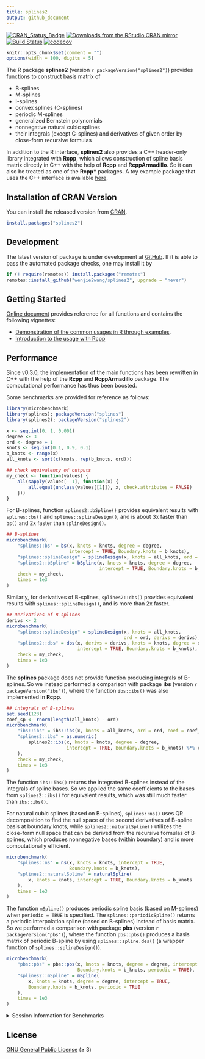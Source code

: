 ```yaml
---
title: splines2
output: github_document
---
```


[![CRAN_Status_Badge][r-pkg-badge]][cran-url]
[![Downloads from the RStudio CRAN mirror][cranlog-badge]][cran-url]
[![Build Status][gha-icon]][gha-url]
[![codecov][codecov-main]][codecov]


```r
knitr::opts_chunk$set(comment = "")
options(width = 100, digits = 5)
```

The R package **splines2** (version `r packageVersion("splines2")`) provides
functions to construct basis matrix of

- B-splines
- M-splines
- I-splines
- convex splines (C-splines)
- periodic M-splines
- generalized Bernstein polynomials
- nonnegative natural cubic splines
- their integrals (except C-splines) and derivatives of given order by
  close-form recursive formulas

In addition to the R interface, **splines2** also provides a C++ header-only
library integrated with **Rcpp**, which allows construction of spline basis
matrix directly in C++ with the help of **Rcpp** and **RcppArmadillo**.  So it
can also be treated as one of the **Rcpp\*** packages.  A toy example package
that uses the C++ interface is available [here][example-pkg].


## Installation of CRAN Version

You can install the released version from [CRAN][cran-url].

```R
install.packages("splines2")
```

## Development

The latest version of package is under development at [GitHub][github-url].  If
it is able to pass the automated package checks, one may install it by

```R
if (! require(remotes)) install.packages("remotes")
remotes::install_github("wenjie2wang/splines2", upgrade = "never")
```

## Getting Started

[Online document][pkgdown-url] provides reference for all functions and contains
the following vignettes:

- [Demonstration of the common usages in R through examples][pkg-demo].
- [Introduction to the usage with Rcpp][pkg-wi-rcpp]

## Performance

Since v0.3.0, the implementation of the main functions has been rewritten in C++
with the help of the **Rcpp** and **RcppArmadillo** package. The computational
performance has thus been boosted.

Some benchmarks are provided for reference as follows:

```r
library(microbenchmark)
library(splines); packageVersion("splines")
library(splines2); packageVersion("splines2")

x <- seq.int(0, 1, 0.001)
degree <- 3
ord <- degree + 1
knots <- seq.int(0.1, 0.9, 0.1)
b_knots <- range(x)
all_knots <- sort(c(knots, rep(b_knots, ord)))

## check equivalency of outputs
my_check <- function(values) {
    all(sapply(values[- 1], function(x) {
        all.equal(unclass(values[[1]]), x, check.attributes = FALSE)
    }))
}
```

For B-splines, function `splines2::bSpline()` provides equivalent results with
`splines::bs()` and `splines::splineDesign()`, and is about 3x faster than
`bs()` and 2x faster than `splineDesign()`.

```r
## B-splines
microbenchmark(
    "splines::bs" = bs(x, knots = knots, degree = degree,
                       intercept = TRUE, Boundary.knots = b_knots),
    "splines::splineDesign" = splineDesign(x, knots = all_knots, ord = ord),
    "splines2::bSpline" = bSpline(x, knots = knots, degree = degree,
                                  intercept = TRUE, Boundary.knots = b_knots),
    check = my_check,
    times = 1e3
)
```

Similarly, for derivatives of B-splines, `splines2::dbs()` provides equivalent
results with `splines::splineDesign()`, and is more than 2x faster.

```r
## Derivatives of B-splines
derivs <- 2
microbenchmark(
    "splines::splineDesign" = splineDesign(x, knots = all_knots,
                                           ord = ord, derivs = derivs),
    "splines2::dbs" = dbs(x, derivs = derivs, knots = knots, degree = degree,
                          intercept = TRUE, Boundary.knots = b_knots),
    check = my_check,
    times = 1e3
)
```

The **splines** package does not provide function producing integrals of
B-splines.  So we instead performed a comparison with package **ibs** (version
`r packageVersion("ibs")`), where the function `ibs::ibs()` was also implemented
in **Rcpp**.

```r
## integrals of B-splines
set.seed(123)
coef_sp <- rnorm(length(all_knots) - ord)
microbenchmark(
    "ibs::ibs" = ibs::ibs(x, knots = all_knots, ord = ord, coef = coef_sp),
    "splines2::ibs" = as.numeric(
        splines2::ibs(x, knots = knots, degree = degree,
                      intercept = TRUE, Boundary.knots = b_knots) %*% coef_sp
    ),
    check = my_check,
    times = 1e3
)
```

The function `ibs::ibs()` returns the integrated B-splines instead of the
integrals of spline bases.  So we applied the same coefficients to the bases
from `splines2::ibs()` for equivalent results, which was still much faster than
`ibs::ibs()`.


For natural cubic splines (based on B-splines), `splines::ns()` uses QR
decomposition to find the null space of the second derivatives of B-spline basis
at boundary knots, while `splines2::naturalSpline()` utilizes the close-form
null space that can be derived from the recursive formulas of B-splines, which
produces nonnegative bases (within boundary) and is more computationally
efficient.

```r
microbenchmark(
    "splines::ns" = ns(x, knots = knots, intercept = TRUE,
                       Boundary.knots = b_knots),
    "splines2::naturalSpline" = naturalSpline(
        x, knots = knots, intercept = TRUE, Boundary.knots = b_knots
    ),
    times = 1e3
)
```

The function `mSpline()` produces periodic spline basis (based on M-splines)
when `periodic = TRUE` is specified.  The `splines::periodicSpline()` returns a
periodic interpolation spline (based on B-splines) instead of basis matrix.
So we performed a comparison with package **pbs**
(version `r packageVersion("pbs")`), where the function `pbs::pbs()` produces a
basis matrix of periodic B-spline by using `splines::spline.des()` (a wrapper
function of `splines::splineDesign()`).

```r
microbenchmark(
    "pbs::pbs" = pbs::pbs(x, knots = knots, degree = degree, intercept = TRUE,
                          Boundary.knots = b_knots, periodic = TRUE),
    "splines2::mSpline" = mSpline(
        x, knots = knots, degree = degree, intercept = TRUE,
        Boundary.knots = b_knots, periodic = TRUE
    ),
    times = 1e3
)
```

<details><summary>Session Information for Benchmarks</summary>
```r
sessionInfo()
```
</details>


## License

[GNU General Public License][gpl] (≥ 3)

[r-pkg-badge]: https://www.r-pkg.org/badges/version/splines2
[cranlog-badge]: https://cranlogs.r-pkg.org/badges/splines2
[cran-url]: https://CRAN.R-project.org/package=splines2
[gha-icon]: https://github.com/wenjie2wang/splines2/workflows/R-CMD-check/badge.svg
[gha-url]: https://github.com/wenjie2wang/splines2/actions
[github-url]: https://github.com/wenjie2wang/splines2
[pkgdown-url]: https://wwenjie.org/splines2
[example-pkg]: https://github.com/wenjie2wang/example-pkg-Rcpp-splines2
[pkg-demo]: https://wwenjie.org/splines2/articles/splines2-intro
[pkg-wi-rcpp]: https://wwenjie.org/splines2/articles/splines2-wi-rcpp
[codecov]: https://codecov.io/gh/wenjie2wang/splines2
[codecov-main]: https://codecov.io/gh/wenjie2wang/splines2/branch/main/graph/badge.svg
[gpl]: https://www.gnu.org/licenses/

